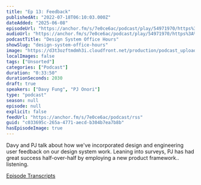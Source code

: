```yaml
---
title: "Ep 13: Feedback"
publishedAt: "2022-07-18T06:10:03.000Z"
dateAdded: "2025-06-08"
episodeUrl: "https://anchor.fm/s/7e0ce6ac/podcast/play/54971970/https%3A%2F%2Fd3ctxlq1ktw2nl.cloudfront.net%2Fstaging%2F2022-6-18%2F6bdf04ca-8524-5a43-fd1c-95cf514eb395.mp3"
audioUrl: "https://anchor.fm/s/7e0ce6ac/podcast/play/54971970/https%3A%2F%2Fd3ctxlq1ktw2nl.cloudfront.net%2Fstaging%2F2022-6-18%2F6bdf04ca-8524-5a43-fd1c-95cf514eb395.mp3"
podcastTitle: "Design System Office Hours"
showSlug: "design-system-office-hours"
image: "https://d3t3ozftmdmh3i.cloudfront.net/production/podcast_uploaded/21047747/21047747-1642215503935-4328fa84d55a7.jpg"
localImages: false
tags: ["Unsorted"]
categories: ["Podcast"]
duration: "0:33:50"
durationSeconds: 2030
draft: true
speakers: ["Davy Fung", "PJ Onori"]
type: "podcast"
season: null
episode: null
explicit: false
feedUrl: "https://anchor.fm/s/7e0ce6ac/podcast/rss"
guid: "c033695c-265a-4771-aecd-b304b7ea7b8b"
hasEpisodeImage: true
---
```

Davy and PJ talk about how we've incorporated design and engineering user feedback on our design system work. Leaning into surveys, PJ has had great success half-over-half by employing a new product framework.. listening. 

[Episode Transcripts](https://docs.google.com/document/d/1eBPOj7pQJBKCsc4uWlMM1XwwfTOLiK7Av_qEbwu2F_M/edit?usp=sharing)
